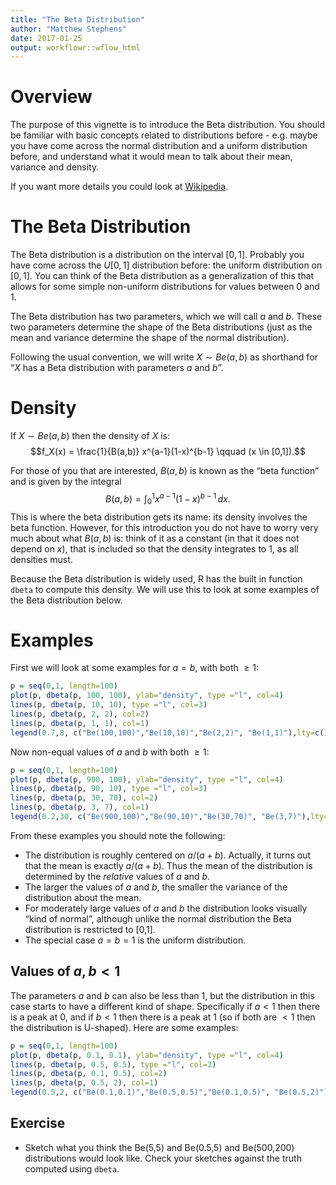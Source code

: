 ```yaml
---
title: "The Beta Distribution"
author: "Matthew Stephens"
date: 2017-01-25
output: workflowr::wflow_html
---
```






# Overview

The purpose of this vignette is to introduce the Beta distribution. You should be familiar with basic concepts related to distributions before - e.g. maybe you have come across the normal distribution and a uniform distribution before, and understand what it would mean to talk about their mean, variance and density.

If you want more details you could look at [Wikipedia](https://en.wikipedia.org/wiki/Beta_distribution).

# The Beta Distribution

The Beta distribution is a distribution on the interval $[0,1]$. Probably you have come
across the $U[0,1]$ distribution before: the uniform distribution on $[0,1]$. 
You can think of the Beta distribution as a generalization of this that allows for some simple non-uniform distributions for values between 0 and 1. 

The Beta distribution has two parameters, which we will call $a$ and $b$. These two parameters determine the shape of the Beta distributions (just as the mean and variance determine the shape of the normal distribution). 

Following the usual convention, we will write $X \sim Be(a,b)$ as shorthand for "$X$ has a Beta distribution with parameters $a$ and $b$".

# Density

If $X \sim Be(a,b)$ then the density of $X$ is:
$$f_X(x) = \frac{1}{B(a,b)} x^{a-1}(1-x)^{b-1} \qquad (x \in [0,1]).$$

For those of you that are interested, $B(a,b)$ is known as the "beta function" and
is given by the integral 
$$B(a,b) = \int_0^1 x^{a-1} (1-x)^{b-1} \,dx.$$ 
This is where the beta distribution gets its name: its density involves the beta function.
However, for this introduction you do not have to worry very much about what $B(a,b)$ is: think of it as a constant (in that it does not depend on $x$), that is included so that the density integrates to 1, as all densities must. 

Because the Beta distribution is widely used, R has the built in function `dbeta` to compute this density. We will use this to look at some examples of the Beta distribution below.

# Examples

First we will look at some examples for $a=b$, with both $\geq 1$:
```r
p = seq(0,1, length=100)
plot(p, dbeta(p, 100, 100), ylab="density", type ="l", col=4)
lines(p, dbeta(p, 10, 10), type ="l", col=3)
lines(p, dbeta(p, 2, 2), col=2) 
lines(p, dbeta(p, 1, 1), col=1) 
legend(0.7,8, c("Be(100,100)","Be(10,10)","Be(2,2)", "Be(1,1)"),lty=c(1,1,1,1),col=c(4,3,2,1))
```


Now non-equal values of $a$ and $b$ with both $\geq 1$:
```r
p = seq(0,1, length=100)
plot(p, dbeta(p, 900, 100), ylab="density", type ="l", col=4)
lines(p, dbeta(p, 90, 10), type ="l", col=3)
lines(p, dbeta(p, 30, 70), col=2) 
lines(p, dbeta(p, 3, 7), col=1) 
legend(0.2,30, c("Be(900,100)","Be(90,10)","Be(30,70)", "Be(3,7)"),lty=c(1,1,1,1),col=c(4,3,2,1))
```


From these examples you should note the following:

  - The distribution is roughly centered on $a/(a+b)$. Actually, it turns out that the mean is exactly $a/(a+b)$. Thus the mean of the distribution is determined by the *relative* values of $a$ and $b$.
  - The larger the values of $a$ and $b$, the smaller the variance of the distribution about the mean. 
  - For moderately large values of $a$ and $b$ the distribution looks visually "kind of normal", although unlike the normal distribution the Beta distribution is restricted to [0,1].  
  - The special case $a=b=1$ is the uniform distribution.
  
## Values of $a,b <1$

The parameters $a$ and $b$ can also be less than 1, but the distribution in this case starts to have a different kind of shape. Specifically if $a<1$ then there is a peak at 0, and if $b<1$ then there is a peak at 1 (so if both are $<1$ then the distribution is U-shaped). Here are some examples:
```r
p = seq(0,1, length=100)
plot(p, dbeta(p, 0.1, 0.1), ylab="density", type ="l", col=4)
lines(p, dbeta(p, 0.5, 0.5), type ="l", col=3)
lines(p, dbeta(p, 0.1, 0.5), col=2) 
lines(p, dbeta(p, 0.5, 2), col=1) 
legend(0.5,2, c("Be(0.1,0.1)","Be(0.5,0.5)","Be(0.1,0.5)", "Be(0.5,2)"),lty=c(1,1,1,1),col=c(4,3,2,1))
```

## Exercise

- Sketch what you think the Be(5,5) and Be(0.5,5) and Be(500,200) distributions would look like. Check your sketches against the truth computed using `dbeta`. 


